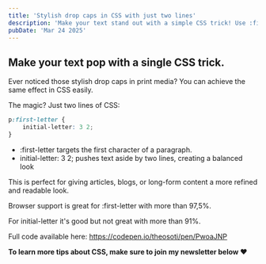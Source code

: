 ```yaml
---
title: 'Stylish drop caps in CSS with just two lines'
description: 'Make your text stand out with a simple CSS trick! Use :first-letter and initial-letter to create elegant drop caps effortlessly.'
pubDate: 'Mar 24 2025'
---
```



<Picture
	src="/short/03-2025/stylish-drop-caps.jpg"
	alt="Stylish drop cap effect applied to a paragraph using CSS"
	width="400"
	height="600"
	style="margin: 2em auto 1em auto; display: block; border: 4px solid var(--border)"
	format="webp"
/>

## Make your text pop with a single CSS trick.

Ever noticed those stylish drop caps in print media?
You can achieve the same effect in CSS easily.

The magic?
Just two lines of CSS:

```css
p:first-letter {
	initial-letter: 3 2;
}
```

- :first-letter targets the first character of a paragraph.
- initial-letter: 3 2; pushes text aside by two lines, creating a balanced look

This is perfect for giving articles, blogs, or long-form content a more refined and readable look.

Browser support is great for :first-letter with more than 97,5%.

For initial-letter it's good but not great with more than 91%.

Full code available here: https://codepen.io/theosoti/pen/PwoaJNP

**To learn more tips about CSS, make sure to join my newsletter below ❤️**
